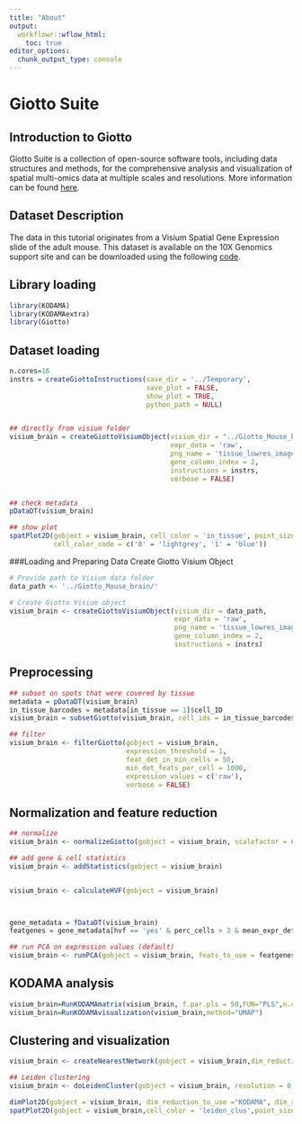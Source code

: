 ```yaml
---
title: "About"
output:
  workflowr::wflow_html:
    toc: true
editor_options:
  chunk_output_type: console
---
```


# Giotto Suite

## Introduction to Giotto 

Giotto Suite is a collection of open-source software tools, including data structures and methods, for the comprehensive analysis and visualization of spatial multi-omics data at multiple scales and resolutions. More information can be found [here](https://drieslab.github.io/Giotto_website/).

## Dataset Description

The data in this tutorial originates from a Visium Spatial Gene Expression slide of the adult mouse. This dataset is available on the 10X Genomics support site and can be downloaded using the following [code](code/Giotto_mouse_brain.sh).

## Library loading

```r
library(KODAMA)
library(KODAMAextra)
library(Giotto)
```
## Dataset loading 
```r
n.cores=16
instrs = createGiottoInstructions(save_dir = '../Temporary',
                                  save_plot = FALSE,
                                  show_plot = TRUE,
                                  python_path = NULL)


## directly from visium folder
visium_brain = createGiottoVisiumObject(visium_dir = "../Giotto_Mouse_brain/",
                                        expr_data = 'raw',
                                        png_name = 'tissue_lowres_image.png',
                                        gene_column_index = 2,
                                        instructions = instrs,
                                        verbose = FALSE)


## check metadata
pDataDT(visium_brain)

## show plot
spatPlot2D(gobject = visium_brain, cell_color = 'in_tissue', point_size = 2,
           cell_color_code = c('0' = 'lightgrey', '1' = 'blue'))

```
###Loading and Preparing Data
Create Giotto Visium Object
```r
# Provide path to Visium data folder
data_path <- '../Giotto_Mouse_brain/'

# Create Giotto Visium object
visium_brain <- createGiottoVisiumObject(visium_dir = data_path,
                                         expr_data = 'raw',
                                         png_name = 'tissue_lowres_image.png',
                                         gene_column_index = 2,
                                         instructions = instrs)
```
## Preprocessing
```r
## subset on spots that were covered by tissue
metadata = pDataDT(visium_brain)
in_tissue_barcodes = metadata[in_tissue == 1]$cell_ID
visium_brain = subsetGiotto(visium_brain, cell_ids = in_tissue_barcodes)

## filter
visium_brain <- filterGiotto(gobject = visium_brain,
                             expression_threshold = 1,
                             feat_det_in_min_cells = 50,
                             min_det_feats_per_cell = 1000,
                             expression_values = c('raw'),
                             verbose = FALSE)
```
## Normalization and feature reduction
```r

## normalize
visium_brain <- normalizeGiotto(gobject = visium_brain, scalefactor = 6000, verbose = FALSE)

## add gene & cell statistics
visium_brain <- addStatistics(gobject = visium_brain)


visium_brain <- calculateHVF(gobject = visium_brain)



gene_metadata = fDataDT(visium_brain)
featgenes = gene_metadata[hvf == 'yes' & perc_cells > 3 & mean_expr_det > 0.4]$feat_ID

## run PCA on expression values (default)
visium_brain <- runPCA(gobject = visium_brain, feats_to_use = featgenes)

```
## KODAMA analysis

```r
visium_brain=RunKODAMAmatrix(visium_brain, f.par.pls = 50,FUN="PLS",n.cores=n.cores)
visium_brain=RunKODAMAvisualization(visium_brain,method="UMAP")
```

## Clustering and visualization

```r

visium_brain <- createNearestNetwork(gobject = visium_brain,dim_reduction_to_use = "KODAMA", dim_reduction_name="KODAMA",dimensions_to_use = 1:2, k = 15)

## Leiden clustering
visium_brain <- doLeidenCluster(gobject = visium_brain, resolution = 0.5, n_iterations = 1000,network_name = "sNN.KODAMA")

dimPlot2D(gobject = visium_brain, dim_reduction_to_use ="KODAMA", dim_reduction_name="KODAMA",cell_color = 'leiden_clus',point_size = 2)
spatPlot2D(gobject = visium_brain,cell_color = 'leiden_clus',point_size = 2.5)
```

